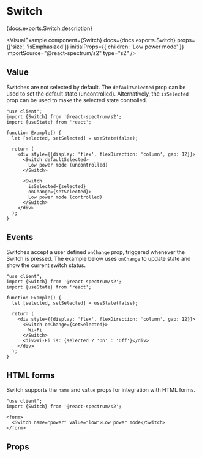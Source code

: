 

# Switch

<PageDescription>{docs.exports.Switch.description}</PageDescription>

<VisualExample
  component={Switch}
  docs={docs.exports.Switch}
  props={['size', 'isEmphasized']}
  initialProps={{
    children: 'Low power mode'
  }}
  importSource="@react-spectrum/s2"
  type="s2" />

## Value

Switches are not selected by default. The `defaultSelected` prop can be used to set the default state (uncontrolled). Alternatively, the `isSelected` prop can be used to make the selected state controlled.

```tsx render hideImports
"use client";
import {Switch} from '@react-spectrum/s2';
import {useState} from 'react';

function Example() {
  let [selected, setSelected] = useState(false);

  return (
    <div style={{display: 'flex', flexDirection: 'column', gap: 12}}>
      <Switch defaultSelected>
        Low power mode (uncontrolled)
      </Switch>

      <Switch
        isSelected={selected}
        onChange={setSelected}>
        Low power mode (controlled)
      </Switch>
    </div>
  );
}
```

## Events

Switches accept a user defined `onChange` prop, triggered whenever the Switch is pressed. The example below uses `onChange` to update state and show the current switch status.

```tsx render hideImports
"use client";
import {Switch} from '@react-spectrum/s2';
import {useState} from 'react';

function Example() {
  let [selected, setSelected] = useState(false);

  return (
    <div style={{display: 'flex', flexDirection: 'column', gap: 12}}>
      <Switch onChange={setSelected}>
        Wi-Fi
      </Switch>
      <div>Wi-Fi is: {selected ? 'On' : 'Off'}</div>
    </div>
  );
}
```

## HTML forms

Switch supports the `name` and `value` props for integration with HTML forms.

```tsx render hideImports
"use client";
import {Switch} from '@react-spectrum/s2';

<form>
  <Switch name="power" value="low">Low power mode</Switch>
</form>
```

## Props

<PropTable component={docs.exports.Switch} links={docs.links} />
